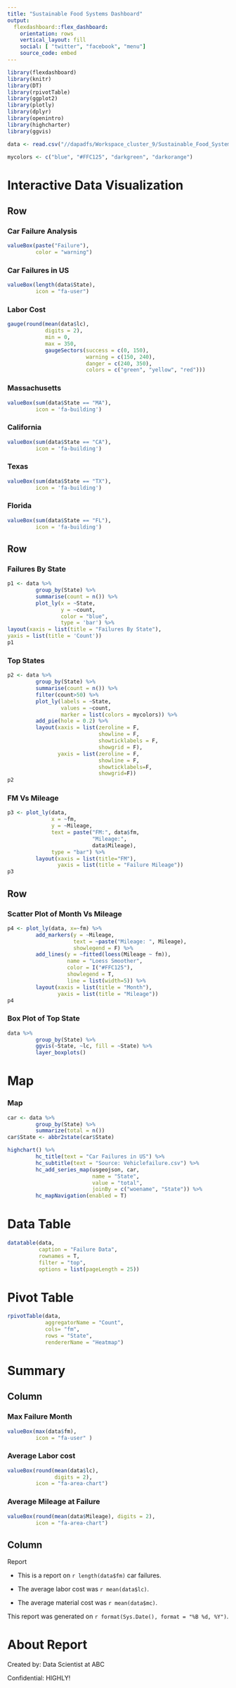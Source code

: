 ```yaml
---
title: "Sustainable Food Systems Dashboard"
output: 
  flexdashboard::flex_dashboard:
    orientation: rows
    vertical_layout: fill
    social: [ "twitter", "facebook", "menu"]
    source_code: embed
---
```


```r
library(flexdashboard)
library(knitr)
library(DT)
library(rpivotTable)
library(ggplot2)
library(plotly)
library(dplyr)
library(openintro)
library(highcharter)
library(ggvis)
```


```r
data <- read.csv("//dapadfs/Workspace_cluster_9/Sustainable_Food_System/SFS_indicators/sfs_index_normalized_indicators.csv")
```

```r
mycolors <- c("blue", "#FFC125", "darkgreen", "darkorange")
```

Interactive Data Visualization
=====================================

Row
-------------------------------------

### Car Failure Analysis

```r
valueBox(paste("Failure"),
         color = "warning")
```

### Car Failures in US

```r
valueBox(length(data$State),
         icon = "fa-user")
```

### **Labor Cost**

```r
gauge(round(mean(data$lc),
            digits = 2),
            min = 0,
            max = 350,
            gaugeSectors(success = c(0, 150),
                         warning = c(150, 240),
                         danger = c(240, 350),
                         colors = c("green", "yellow", "red")))
```

### Massachusetts

```r
valueBox(sum(data$State == "MA"),
         icon = 'fa-building')
```

### California

```r
valueBox(sum(data$State == "CA"),
         icon = 'fa-building')
```

### Texas

```r
valueBox(sum(data$State == "TX"),
         icon = 'fa-building')
```

### Florida

```r
valueBox(sum(data$State == "FL"),
         icon = 'fa-building')
```

Row
-------------------------------

### Failures By State

```r
p1 <- data %>%
         group_by(State) %>%
         summarise(count = n()) %>%
         plot_ly(x = ~State,
                 y = ~count,
                 color = "blue",
                 type = 'bar') %>%
layout(xaxis = list(title = "Failures By State"),
yaxis = list(title = 'Count'))
p1
```

### Top States

```r
p2 <- data %>%
         group_by(State) %>%
         summarise(count = n()) %>%
         filter(count>50) %>%
         plot_ly(labels = ~State,
                 values = ~count,
                 marker = list(colors = mycolors)) %>%
         add_pie(hole = 0.2) %>%
         layout(xaxis = list(zeroline = F,
                             showline = F,
                             showticklabels = F,
                             showgrid = F),
                yaxis = list(zeroline = F,
                             showline = F,
                             showticklabels=F,
                             showgrid=F))
p2
```

### FM Vs Mileage

```r
p3 <- plot_ly(data,
              x = ~fm,
              y = ~Mileage,
              text = paste("FM:", data$fm,
                           "Mileage:",
                           data$Mileage),
              type = "bar") %>%
         layout(xaxis = list(title="FM"),
                yaxis = list(title = "Failure Mileage"))
p3
```

Row
------------------------------------
### Scatter Plot of Month Vs Mileage

```r
p4 <- plot_ly(data, x=~fm) %>%
         add_markers(y = ~Mileage,
                     text = ~paste("Mileage: ", Mileage),
                     showlegend = F) %>%
         add_lines(y = ~fitted(loess(Mileage ~ fm)),
                   name = "Loess Smoother",
                   color = I("#FFC125"),
                   showlegend = T,
                   line = list(width=5)) %>%
         layout(xaxis = list(title = "Month"),
                yaxis = list(title = "Mileage"))
p4
```

### Box Plot of Top State

```r
data %>%
         group_by(State) %>%
         ggvis(~State, ~lc, fill = ~State) %>%
         layer_boxplots()
```

Map
========================================

### Map

```r
car <- data %>%
         group_by(State) %>%
         summarize(total = n())
car$State <- abbr2state(car$State)

highchart() %>%
         hc_title(text = "Car Failures in US") %>%
         hc_subtitle(text = "Source: Vehiclefailure.csv") %>%
         hc_add_series_map(usgeojson, car,
                           name = "State",
                           value = "total",
                           joinBy = c("woename", "State")) %>%
         hc_mapNavigation(enabled = T)
```

Data Table
========================================

```r
datatable(data,
          caption = "Failure Data",
          rownames = T,
          filter = "top",
          options = list(pageLength = 25))
```

Pivot Table
=========================================

```r
rpivotTable(data,
            aggregatorName = "Count",
            cols= "fm",
            rows = "State",
            rendererName = "Heatmap")
```

Summary {data-orientation=columns} 
===========================================

Column 
-----------------------------------

### Max Failure Month

```r
valueBox(max(data$fm),
         icon = "fa-user" )
```

### Average Labor cost
```r
valueBox(round(mean(data$lc),
               digits = 2),
         icon = "fa-area-chart")
```

### Average Mileage at Failure

```r
valueBox(round(mean(data$Mileage), digits = 2),
         icon = "fa-area-chart")
```

Column
---------------------------

Report

* This is a report on `r length(data$fm)` car failures.

* The average labor cost was `r mean(data$lc)`.

* The average material cost was `r mean(data$mc)`.

This report was generated on `r format(Sys.Date(), format = "%B %d, %Y")`.

About Report
========================================

Created by: Data Scientist at ABC

Confidential: HIGHLY!





